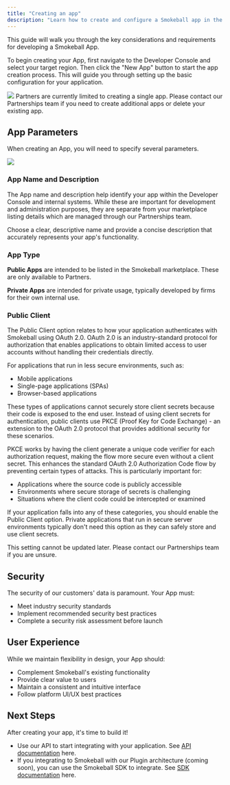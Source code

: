 ```yaml
---
title: "Creating an app"
description: "Learn how to create and configure a Smokeball app in the Developer Console"
---
```


This guide will walk you through the key considerations and requirements for developing a Smokeball App.

To begin creating your App, first navigate to the Developer Console and select your target region. Then click the "New App" button to start the app creation process. This will guide you through setting up the basic configuration for your application.

<Frame>
  <img src="/images/apps/creating-an-app.png"/>
</Frame>

<Info>
 Partners are currently limited to creating a single app. Please contact our Partnerships team if you need to create additional apps or delete your existing app.
</Info>

## App Parameters

When creating an App, you will need to specify several parameters.

<Frame>
  <img src="/images/apps/create-app-modal.png"/>
</Frame>

### App Name and Description

The App name and description help identify your app within the Developer Console and internal systems. While these are important for development and administration purposes, they are separate from your marketplace listing details which are managed through our Partnerships team. 

Choose a clear, descriptive name and provide a concise description that accurately represents your app's functionality.


### App Type

**Public Apps** are intended to be listed in the Smokeball marketplace. These are only available to Partners.

**Private Apps** are intended for private usage, typically developed by firms for their own internal use.

### Public Client

The Public Client option relates to how your application authenticates with Smokeball using OAuth 2.0. OAuth 2.0 is an industry-standard protocol for authorization that enables applications to obtain limited access to user accounts without handling their credentials directly.

For applications that run in less secure environments, such as:

- Mobile applications 
- Single-page applications (SPAs)
- Browser-based applications

These types of applications cannot securely store client secrets because their code is exposed to the end user. Instead of using client secrets for authentication, public clients use PKCE (Proof Key for Code Exchange) - an extension to the OAuth 2.0 protocol that provides additional security for these scenarios.

PKCE works by having the client generate a unique code verifier for each authorization request, making the flow more secure even without a client secret. This enhances the standard OAuth 2.0 Authorization Code flow by preventing certain types of attacks. This is particularly important for:

- Applications where the source code is publicly accessible
- Environments where secure storage of secrets is challenging
- Situations where the client code could be intercepted or examined

If your application falls into any of these categories, you should enable the Public Client option. Private applications that run in secure server environments typically don't need this option as they can safely store and use client secrets.

<Warning>
This setting cannot be updated later. Please contact our Partnerships team if you are unsure.
</Warning>

## Security

The security of our customers' data is paramount. Your App must:

- Meet industry security standards
- Implement recommended security best practices
- Complete a security risk assessment before launch

## User Experience

While we maintain flexibility in design, your App should:

- Complement Smokeball's existing functionality
- Provide clear value to users
- Maintain a consistent and intuitive interface
- Follow platform UI/UX best practices


## Next Steps

After creating your app, it's time to build it!
- Use our API to start integrating with your application. See [API documentation](/api-reference/overview) here.
- If you integrating to Smokeball with our Plugin architecture (coming soon), you can use the Smokeball SDK to integrate. See [SDK documentation](/sdk-reference/overview) here.